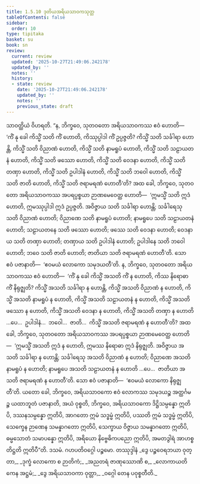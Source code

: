 ```yaml
---
title: 1.5.10 ဒုတိယအရိယသာဝကသုတ္တ
tableOfContents: false
sidebar:
  order: 10
type: tipitaka
basket: su
book: sn
review:
  current: review
  updated: '2025-10-27T21:49:06.242178'
  updated_by: ''
  notes: ''
  history:
  - state: review
    date: '2025-10-27T21:49:06.242178'
    updated_by: ''
    notes: ''
    previous_state: draft
---
```



<ReviewStatus review={frontmatter.review} showDetails={true} />

<HypothesisAnnotation frontmatter={frontmatter} />

<DynamicBreadcrumb />

<Division number="50" book="sn" e="ch" v="18" p="287">

<Paragraph number="356" book="sn">
သာဝတ္ထိယံ ဝိဟရတိ. “န, ဘိက္ခဝေ, သုတဝတော အရိယသာဝကဿ ဧဝံ ဟောတိ—  ‘ကိံ နု ခေါ ကိသ္မိံ သတိ ကိံ ဟောတိ, ကိဿုပ္ပါဒါ ကိံ ဥပ္ပဇ္ဇတိ? ကိသ္မိံ သတိ သင်္ခါရာ ဟောန္တိ, ကိသ္မိံ သတိ ဝိညာဏံ ဟောတိ, ကိသ္မိံ သတိ နာမရူပံ ဟောတိ, ကိသ္မိံ သတိ သဠာယတနံ ဟောတိ, ကိသ္မိံ သတိ ဖဿော ဟောတိ, ကိသ္မိံ သတိ ဝေဒနာ ဟောတိ, ကိသ္မိံ သတိ တဏှာ ဟောတိ, ကိသ္မိံ သတိ ဥပါဒါနံ ဟောတိ, ကိသ္မိံ သတိ ဘဝေါ ဟောတိ, ကိသ္မိံ သတိ ဇာတိ ဟောတိ, ကိသ္မိံ သတိ ဇရာမရဏံ ဟောတီ’တိ?
</Paragraph>

<Paragraph number="357" book="sn">
အထ ခေါ, ဘိက္ခဝေ, သုတဝတော အရိယသာဝကဿ အပရပ္ပစ္စယာ ဉာဏမေဝေတ္ထ ဟောတိ—  ‘ဣမသ္မိံ သတိ ဣဒံ ဟောတိ, ဣမဿုပ္ပါဒါ ဣဒံ ဥပ္ပဇ္ဇတိ. အဝိဇ္ဇာယ သတိ သင်္ခါရာ ဟောန္တိ; သင်္ခါရေသု သတိ ဝိညာဏံ ဟောတိ; ဝိညာဏေ သတိ နာမရူပံ ဟောတိ; နာမရူပေ သတိ သဠာယတနံ ဟောတိ; သဠာယတနေ သတိ ဖဿော ဟောတိ; ဖဿေ သတိ ဝေဒနာ ဟောတိ; ဝေဒနာယ သတိ တဏှာ ဟောတိ; တဏှာယ သတိ ဥပါဒါနံ ဟောတိ; ဥပါဒါနေ သတိ ဘဝေါ ဟောတိ; ဘဝေ သတိ ဇာတိ ဟောတိ; ဇာတိယာ သတိ ဇရာမရဏံ ဟောတီ’တိ. သော ဧဝံ ပဇာနာတိ—  ‘ဧဝမယံ လောကော သမုဒယတီ’တိ.
</Paragraph>

<Paragraph number="358" book="sn">
န, ဘိက္ခဝေ, သုတဝတော အရိယသာဝကဿ ဧဝံ ဟောတိ—  ‘ကိံ နု ခေါ ကိသ္မိံ အသတိ ကိံ န ဟောတိ, ကိဿ နိရောဓာ ကိံ နိရုဇ္ဈတိ? ကိသ္မိံ အသတိ သင်္ခါရာ န ဟောန္တိ, ကိသ္မိံ အသတိ ဝိညာဏံ န ဟောတိ, ကိသ္မိံ အသတိ နာမရူပံ န ဟောတိ, ကိသ္မိံ အသတိ သဠာယတနံ န ဟောတိ, ကိသ္မိံ အသတိ ဖဿော န ဟောတိ, ကိသ္မိံ အသတိ ဝေဒနာ န ဟောတိ, ကိသ္မိံ အသတိ တဏှာ န ဟောတိ …ပေ…  ဥပါဒါနံ…  ဘဝေါ…  ဇာတိ…  ကိသ္မိံ အသတိ ဇရာမရဏံ န ဟောတီ’တိ?
</Paragraph>

<Paragraph number="359" book="sn">
အထ ခေါ, ဘိက္ခဝေ, သုတဝတော အရိယသာဝကဿ အပရပ္ပစ္စယာ ဉာဏမေဝေတ္ထ ဟောတိ—  ‘ဣမသ္မိံ အသတိ ဣဒံ န ဟောတိ, ဣမဿ နိရောဓာ ဣဒံ နိရုဇ္ဈတိ. အဝိဇ္ဇာယ အသတိ သင်္ခါရာ န ဟောန္တိ; သင်္ခါရေသု အသတိ ဝိညာဏံ န ဟောတိ; ဝိညာဏေ အသတိ နာမရူပံ န ဟောတိ; နာမရူပေ အသတိ သဠာယတနံ န ဟောတိ …ပေ…  ဇာတိယာ အသတိ ဇရာမရဏံ န ဟောတီ’တိ. သော ဧဝံ ပဇာနာတိ—  ‘ဧဝမယံ လောကော နိရုဇ္ဈတီ’တိ.
</Paragraph>

<Paragraph number="360" book="sn">
ယတော ခေါ, ဘိက္ခဝေ, အရိယသာဝကော ဧဝံ လောကဿ သမုဒယဉ္စ အတ္ထင်္ဂမဉ္စ ယထာဘူတံ ပဇာနာတိ, အယံ ဝုစ္စတိ, ဘိက္ခဝေ, အရိယသာဝကော ဒိဋ္ဌိသမ္ပန္နော ဣတိပိ, ဒဿနသမ္ပန္နော ဣတိပိ, အာဂတော ဣမံ သဒ္ဓမ္မံ ဣတိပိ, ပဿတိ ဣမံ သဒ္ဓမ္မံ ဣတိပိ, သေက္ခေန ဉာဏေန သမန္နာဂတော ဣတိပိ, သေက္ခာယ ဝိဇ္ဇာယ သမန္နာဂတော ဣတိပိ, ဓမ္မသောတံ သမာပန္နော ဣတိပိ, အရိယော နိဗ္ဗေဓိကပညော ဣတိပိ, အမတဒွါရံ အာဟစ္စ တိဋ္ဌတိ ဣတိပီ”တိ.

</Paragraph>
</Division>

<Paragraph number="361" type="center" book="sn">
ဒသမံ.



</Paragraph>

<Paragraph number="362" type="center" book="sn">
ဂဟပတိဝဂ္ဂေါ ပဉ္စမော.



</Paragraph>

<Paragraph number="363" type="center" book="sn">
တဿုဒ္ဒါနံ


</Paragraph>

<Paragraph number="364" type="verses" book="sn">
_ဒွေ ပဉ္စဝေရဘယာ ဝုတ္တာ,_  
_ဒုက္ခံ လောကော စ ဉာတိကံ;_  
_အညတရံ ဇာဏုဿောဏိ စ,_  
_လောကာယတိကေန အဋ္ဌမံ;_  
_ဒွေ အရိယသာဝကာ ဝုတ္တာ,_  
_ဝဂ္ဂေါ တေန ပဝုစ္စတီတိ._
</Paragraph>